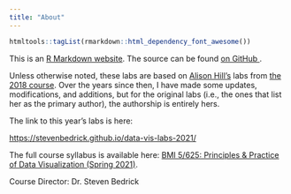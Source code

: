 ```yaml
---
title: "About"
---
```


```r
htmltools::tagList(rmarkdown::html_dependency_font_awesome())
```



This is an [R Markdown website](http://rmarkdown.rstudio.com/rmarkdown_websites.html). 
The source can be found [on GitHub <i class="fa fa-github"></i>](https://github.com/stevenbedrick/data-vis-labs-2020).

Unless otherwise noted, these labs are based on [Alison Hill's](https://alison.rbind.io) labs from [the 2018 course](https://apreshill.github.io/data-vis-labs-2018/). Over the years since then, I have made some updates, modifications, and additions, but for the original labs (i.e., the ones that list her as the primary author), the authorship is entirely hers.

The link to this year's labs is here:

<https://stevenbedrick.github.io/data-vis-labs-2021/>

The full course syllabus is available here: [BMI 5/625: Principles & Practice of Data Visualization (Spring 2021)](http://cslu.ohsu.edu/~bedricks/courses/bmi525/).

Course Director: Dr. Steven Bedrick

